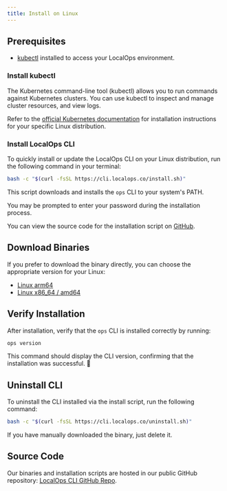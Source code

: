 ```yaml
---
title: Install on Linux
---
```


## Prerequisites

- [kubectl](https://kubernetes.io/docs/reference/kubectl/) installed to access your LocalOps environment.

### Install kubectl

The Kubernetes command-line tool (kubectl) allows you to run commands against Kubernetes clusters. You can use kubectl
to inspect and manage cluster resources, and view logs.

Refer to the [official Kubernetes documentation](https://kubernetes.io/docs/tasks/tools/install-kubectl-linux) for
installation instructions for your specific Linux distribution.

### Install LocalOps CLI

To quickly install or update the LocalOps CLI on your Linux distribution, run the following command in your terminal:

```bash
bash -c "$(curl -fsSL https://cli.localops.co/install.sh)"
```

This script downloads and installs the `ops` CLI to your system's PATH.

<Note>You may be prompted to enter your password during the installation process.</Note>

You can view the source code for the installation script on
[GitHub](https://github.com/localopsco/lops-cli/blob/main/install.sh).

## Download Binaries

If you prefer to download the binary directly, you can choose the appropriate version for your Linux:

- [Linux arm64](https://github.com/localopsco/lops-cli/releases/latest/download/lops-linux-arm64.tar.gz)
- [Linux x86_64 / amd64](https://github.com/localopsco/lops-cli/releases/latest/download/lops-linux-amd64.tar.gz)

## Verify Installation

After installation, verify that the `ops` CLI is installed correctly by running:

```bash
ops version
```

This command should display the CLI version, confirming that the installation was successful. 🚀

## Uninstall CLI

To uninstall the CLI installed via the install script, run the following command:

```bash
bash -c "$(curl -fsSL https://cli.localops.co/uninstall.sh)"
```

If you have manually downloaded the binary, just delete it.

## Source Code

Our binaries and installation scripts are hosted in our public GitHub repository:
[LocalOps CLI GitHub Repo](https://github.com/localopsco/lops-cli).
